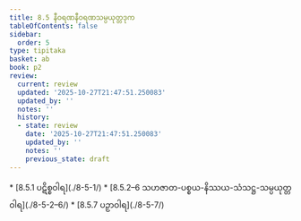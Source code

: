 ```yaml
---
title: 8.5 နီဝရဏနီဝရဏသမ္ပယုတ္တဒုက
tableOfContents: false
sidebar:
  order: 5
type: tipitaka
basket: ab
book: p2
review:
  current: review
  updated: '2025-10-27T21:47:51.250083'
  updated_by: ''
  notes: ''
  history:
  - state: review
    date: '2025-10-27T21:47:51.250083'
    updated_by: ''
    notes: ''
    previous_state: draft
---
```



<ReviewStatus review={frontmatter.review} showDetails={true} />

<HypothesisAnnotation frontmatter={frontmatter} />

<DynamicBreadcrumb />



<TableOfContents book="p2" section="8.5">
* [8.5.1 ပဋိစ္စဝါရ](./8-5-1/)
* [8.5.2–6 သဟဇာတ-ပစ္စယ-နိဿယ-သံသဋ္ဌ-သမ္ပယုတ္တဝါရ](./8-5-2–6/)
* [8.5.7 ပဉှာဝါရ](./8-5-7/)
</TableOfContents>
